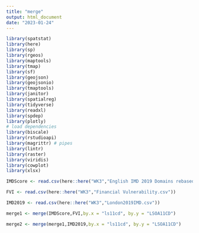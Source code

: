 ```yaml
---
title: "merge"
output: html_document
date: "2023-01-24"
---
```

```r
library(spatstat)
library(here)
library(sp)
library(rgeos)
library(maptools)
library(tmap)
library(sf)
library(geojson)
library(geojsonio)
library(tmaptools)
library(janitor)
library(spatialreg)
library(tidyverse)
library(readxl)
library(spdep)
library(plotly)
# load dependencies
library(biscale)
library(rstudioapi)
library(magrittr) # pipes
library(lintr) 
library(raster) 
library(viridis)
library(cowplot) 
library(xlsx)
```

```r

IMDScore <- read.csv(here::here("WK3","English IMD 2019 Domains rebased for London by CDRC.csv"))

FVI <- read.csv(here::here("WK3","Financial Vulnerability.csv"))

IMD2019 <- read.csv(here::here("WK3","London2019IMD.csv"))

merge1 <- merge(IMDScore,FVI,by.x = "ls11cd", by.y = "LSOA11CD")

merge2 <- merge(merge1,IMD2019,by.x = "ls11cd", by.y = "LSOA11CD")

```




